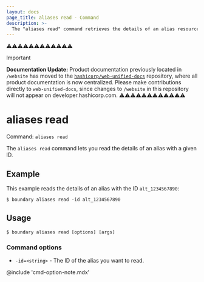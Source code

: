 ```yaml
---
layout: docs
page_title: aliases read - Command
description: >-
  The "aliases read" command retrieves the details of an alias resource.
---
```


⚠️⚠️⚠️⚠️⚠️⚠️⚠️⚠️⚠️⚠️⚠️⚠️
> [!IMPORTANT]  
> **Documentation Update:** Product documentation previously located in `/website` has moved to the [`hashicorp/web-unified-docs`](https://github.com/hashicorp/web-unified-docs) repository, where all product documentation is now centralized. Please make contributions directly to `web-unified-docs`, since changes to `/website` in this repository will not appear on developer.hashicorp.com.
⚠️⚠️⚠️⚠️⚠️⚠️⚠️⚠️⚠️⚠️⚠️⚠️

# aliases read

Command: `aliases read`

The `aliases read` command lets you read the details of an alias with a given ID.

## Example

This example reads the details of an alias with the ID `alt_1234567890`:

```shell-session
$ boundary aliases read -id alt_1234567890
```

## Usage

<CodeBlockConfig hideClipboard>

```shell-session
$ boundary aliases read [options] [args]
```

</CodeBlockConfig>

### Command options

- `-id=<string>` - The ID of the alias you want to read.

@include 'cmd-option-note.mdx'